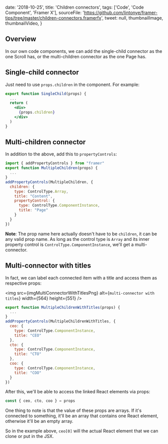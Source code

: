 

  date: '2018-10-25',
  title: 'Children connectors',
  tags: ['Code', 'Code Component', 'Framer X'],
  sourceFile:
    'https://github.com/lintonye/framer-tips/tree/master/children-connectors.framerfx',
  tweet: null,
  thumbnailImage,
  thumbnailVideo,
}


## Overview

In our own code components, we can add the single-child connector as the one Scroll has, or the multi-children connector as the one Page has.

## Single-child connector

Just need to use `props.children` in the component. For example:

```jsx
export function SingleChild(props) {
  ...
  return (
    <div>
      {props.children}
    </div>
  )
}
```

## Multi-children connector

In addition to the above, add this to `propertyControls`:

```jsx
import { addPropertyControls } from "framer"
export function MultipleChildren(props) {
  ...
}
addPropertyControls(MultipleChildren, {
  children: {
    type: ControlType.Array,
    title: "Content",
    propertyControl: {
      type: ControlType.ComponentInstance,
      title: "Page"
    }
  }
})
```

**Note**: The prop name here actually doesn't have to be `children`, it can be any valid prop name. As long as the control type is `Array` and its inner property control is `ControlType.ComponentInstance`, we'll get a multi-connector.

## Multi-connector with titles

In fact, we can label each connected item with a title and access them as respective props:

<img
  src={imgMultiConnectorWithTitlesPng}
  alt={`multi-connector with titles`}
  width={564}
  height={551}
/>

```jsx
export function MultipleChildrenWithTitles(props) {
  ...
}
addPropertyControls(MultipleChildrenWithTitles, {
  ceo: {
    type: ControlType.ComponentInstance,
    title: "CEO"
  },
  cto: {
    type: ControlType.ComponentInstance,
    title: "CTO"
  },
  coo: {
    type: ControlType.ComponentInstance,
    title: "COO"
  }
})
```

After this, we'll be able to access the linked React elements via props:

```jsx
const { ceo, cto, coo } = props
```

One thing to note is that the value of these props are arrays. If it's connected to something, it'll be an array that contains one React element, otherwise it'll be an empty array.

So in the example above, `ceo[0]` will the actual React element that we can clone or put in the JSX.
